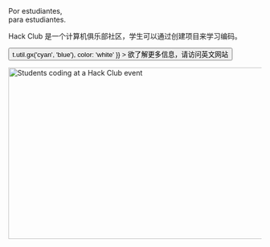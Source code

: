 
<Container variant="copy">

<Heading as="h1">
  Por estudiantes, <br />
  para estudiantes.
</Heading>

Hack Club 是一个计算机俱乐部社区，学生可以通过创建项目来学习编码。

<p>
  <Button
    as="a"
    href="https://hackclub.com/?ref=zh"
    variant="ctaLg"
    sx={{
      backgroundImage: t => t.util.gx('cyan', 'blue'),
      color: 'white'
    }}
  >
    欲了解更多信息，请访问英文网站
  </Button>
</p>

<img
  alt="Students coding at a Hack Club event"
  src="https://cdn.glitch.com/f0afe4d3-a031-4c0e-8dd5-766cd9ae1e8b%2Ftea_team.jpg?1550999670860"
  width="512"
  height="341"
/>

</Container>
